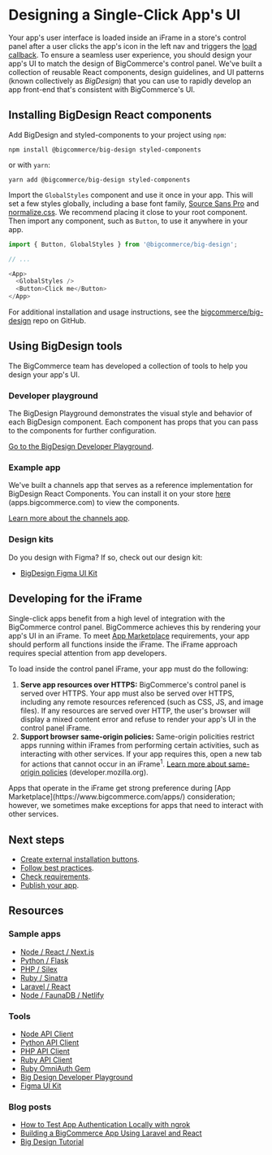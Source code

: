 # Designing a Single-Click App's UI



Your app's user interface is loaded inside an iFrame in a store's control panel after a user clicks the app's icon in the left nav and triggers the [load callback](/api-docs/apps/guide/callbacks). To ensure a seamless user experience, you should design your app's UI to match the design of BigCommerce's control panel. We've built a collection of reusable React components, design guidelines, and UI patterns (known collectively as *BigDesign*) that you can use to rapidly develop an app front-end that's consistent with BigCommerce's UI.

## Installing BigDesign React components

Add BigDesign and styled-components to your project using `npm`:

```shell copy
npm install @bigcommerce/big-design styled-components
```

or with `yarn`:

```shell copy
yarn add @bigcommerce/big-design styled-components
```

Import the `GlobalStyles` component and use it once in your app. This will set a few styles globally, including a base font family, [Source Sans Pro](https://fonts.google.com/specimen/Source+Sans+3) and [normalize.css](https://github.com/necolas/normalize.css/). We recommend placing it close to your root component. Then import any component, such as `Button`, to use it anywhere in your app.

```js filename="GlobalStyles component" showLineNumbers copy
import { Button, GlobalStyles } from '@bigcommerce/big-design';

// ...

<App>
  <GlobalStyles />
  <Button>Click me</Button>
</App>
```

For additional installation and usage instructions, see the [bigcommerce/big-design](https://github.com/bigcommerce/big-design) repo on GitHub.

## Using BigDesign tools

The BigCommerce team has developed a collection of tools to help you design your app's UI.

### Developer playground
The BigDesign Playground demonstrates the visual style and behavior of each BigDesign component. Each component has props that you can pass to the components for further configuration.

[Go to the BigDesign Developer Playground](https://developer.bigcommerce.com/big-design).

### Example app
We've built a channels app that serves as a reference implementation for BigDesign React Components. You can install it on your store [here](https://apps.bigcommerce.com/details/18212) (apps.bigcommerce.com) to view the components.

[Learn more about the channels app](https://github.com/bigcommerce/channels-app).

### Design kits

Do you design with Figma? If so, check out our design kit:
* [BigDesign Figma UI Kit](https://figma.com/file/jTVuUkiZ1j3rux8WHG4IKK/BigDesign-UI-Kit?node-id=0%3A1/duplicate)


## Developing for the iFrame

Single-click apps benefit from a high level of integration with the BigCommerce control panel. BigCommerce achieves this by rendering your app's UI in an iFrame. To meet [App Marketplace](https://www.bigcommerce.com/apps/) requirements, your app should perform all functions inside the iFrame. The iFrame approach requires special attention from app developers.

To load inside the control panel iFrame, your app must do the following:
1. **Serve app resources over HTTPS:** BigCommerce's control panel is served over HTTPS. Your app must also be served over HTTPS, including any remote resources referenced (such as CSS, JS, and image files). If any resources are served over HTTP, the user's browser will display a mixed content error and refuse to render your app's UI in the control panel iFrame.
2. **Support browser same-origin policies:** Same-origin policities restrict apps running within iFrames from performing certain activities, such as interacting with other services. If your app requires this, open a new tab for actions that cannot occur in an iFrame<sup>1</sup>. [Learn more about same-origin policies](https://developer.mozilla.org/en-US/docs/Web/Security/Same-origin_policy) (developer.mozilla.org).

<Callout type="info">
  Apps that operate in the iFrame get strong preference during [App Marketplace](https://www.bigcommerce.com/apps/) consideration; however, we sometimes make exceptions for apps that need to interact with other services.
</Callout>



## Next steps
* [Create external installation buttons](/api-docs/apps/guide/buttons).
* [Follow best practices](/api-docs/apps/guid/best-practices).
* [Check requirements](/api-docs/apps/guide/requirements).
* [Publish your app](/api-docs/apps/guide/publish).

## Resources

### Sample apps
* [Node / React / Next.js](https://github.com/bigcommerce/sample-app-nodejs)
* [Python / Flask](https://github.com/bigcommerce/hello-world-app-python-flask)
* [PHP / Silex](https://github.com/bigcommerce/hello-world-app-php-silex)
* [Ruby / Sinatra](https://github.com/bigcommerce/hello-world-app-ruby-sinatra)
* [Laravel / React](https://github.com/bigcommerce/laravel-react-sample-app)
* [Node / FaunaDB / Netlify](https://github.com/bigcommerce/channels-app/)

### Tools
* [Node API Client](https://github.com/bigcommerce/node-bigcommerce/)
* [Python API Client](https://github.com/bigcommerce/bigcommerce-api-python)
* [PHP API Client](https://github.com/bigcommerce/bigcommerce-api-php)
* [Ruby API Client](https://github.com/bigcommerce/bigcommerce-api-ruby)
* [Ruby OmniAuth Gem](https://github.com/bigcommerce/omniauth-bigcommerce)
* [Big Design Developer Playground](https://developer.bigcommerce.com/big-design)
* [Figma UI Kit](https://figma.com/file/jTVuUkiZ1j3rux8WHG4IKK/BigDesign-UI-Kit?node-id=0%3A1/duplicate)


### Blog posts
* [How to Test App Authentication Locally with ngrok](https://medium.com/bigcommerce-developer-blog/how-to-test-app-authentication-locally-with-ngrok-149150bfe4cf)
* [Building a BigCommerce App Using Laravel and React](https://medium.com/bigcommerce-developer-blog/building-a-bigcommerce-app-using-laravel-and-react-711ceceb5006)
* [Big Design Tutorial](https://medium.com/bigcommerce-developer-blog/bigdesign-build-native-looking-uis-with-the-bigcommerce-design-system-fb06a01a24f2)
